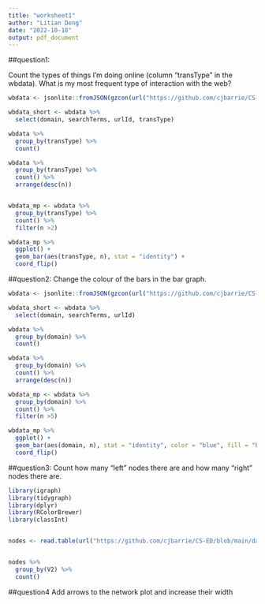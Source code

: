 ```yaml
---
title: "worksheet1"
author: "Litian Deng"
date: "2022-10-18"
output: pdf_document
---
```


##question1:

Count the types of things I'm doing online (column "transType" in the wbdata). What is my most frequent type of interaction with the web?

```r
wbdata <- jsonlite::fromJSON(gzcon(url("https://github.com/cjbarrie/CS-ED/blob/main/data/web_historian_data.json?raw=true")))

wbdata_short <- wbdata %>% 
  select(domain, searchTerms, urlId, transType)

wbdata %>% 
  group_by(transType) %>%
  count() 

wbdata %>% 
  group_by(transType) %>%
  count() %>%
  arrange(desc(n))


wbdata_mp <- wbdata %>% 
  group_by(transType) %>%
  count() %>%
  filter(n >2)

wbdata_mp %>%
  ggplot() +
  geom_bar(aes(transType, n), stat = "identity") +
  coord_flip()
```

##question2: Change the colour of the bars in the bar graph.

```r
wbdata <- jsonlite::fromJSON(gzcon(url("https://github.com/cjbarrie/CS-ED/blob/main/data/web_historian_data.json?raw=true")))

wbdata_short <- wbdata %>% 
  select(domain, searchTerms, urlId)

wbdata %>% 
  group_by(domain) %>%
  count() 

wbdata %>% 
  group_by(domain) %>%
  count() %>%
  arrange(desc(n))

wbdata_mp <- wbdata %>% 
  group_by(domain) %>%
  count() %>%
  filter(n >5)

wbdata_mp %>%
  ggplot() +
  geom_bar(aes(domain, n), stat = "identity", color = "blue", fill = "blue") +
  coord_flip()

```

##question3: Count how many "left" nodes there are and how many "right" nodes there are.

```r
library(igraph)
library(tidygraph)
library(dplyr)
library(RColorBrewer)
library(classInt)


nodes <- read.table(url("https://github.com/cjbarrie/CS-ED/blob/main/data/all.nodes.txt?raw=true"))


nodes %>% 
  group_by(V2) %>%
  count() 
```

##question4 Add arrows to the network plot and increase their width
